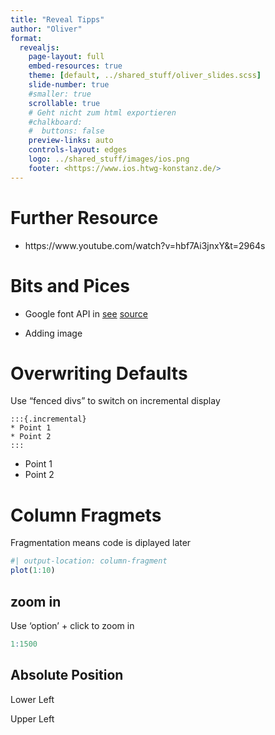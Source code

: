```yaml
---
title: "Reveal Tipps"
author: "Oliver"
format:
  revealjs:
    page-layout: full
    embed-resources: true 
    theme: [default, ../shared_stuff/oliver_slides.scss]
    slide-number: true
    #smaller: true  
    scrollable: true
    # Geht nicht zum html exportieren 
    #chalkboard: 
    #  buttons: false
    preview-links: auto
    controls-layout: edges
    logo: ../shared_stuff/images/ios.png
    footer: <https://www.ios.htwg-konstanz.de/>
---
```


# Further Resource

-   https://www.youtube.com/watch?v=hbf7Ai3jnxY&t=2964s

# Bits and Pices

-   Google font API in [see](https://www.google.com/search?q=Quarto+Observable.js+Presentation&oq=Quarto+Observable.js+Presentation+&aqs=chrome..69i57j0i546l3.132301j0j4&sourceid=chrome&ie=UTF-8#fpstate=ive&vld=cid:affc1d9c,vid:hbf7Ai3jnxY,st:2525) [source](https://github.com/jthomasmock/quarto-reporting)

-   Adding image

# Overwriting Defaults

Use "fenced divs" to switch on incremental display

    :::{.incremental}
    * Point 1
    * Point 2
    :::

::: incremental
-   Point 1
-   Point 2
:::

# Column Fragmets

Fragmentation means code is diplayed later

```r
#| output-location: column-fragment
plot(1:10)
```

## zoom in {.smaller}

Use 'option' + click to zoom in

```r
1:1500
```

## Absolute Position

::: {.absolute bottom="0" left="0"}
Lower Left
:::

::: {.absolute top="0" left="0"}
Upper Left
:::
